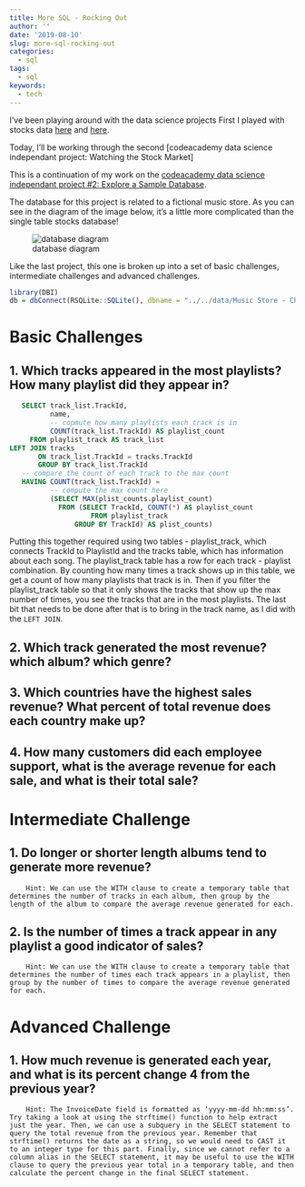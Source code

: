 ```yaml
---
title: More SQL - Rocking Out
author: ''
date: '2019-08-10'
slug: more-sql-rocking-out
categories:
  - sql
tags:
  - sql
keywords:
  - tech
---
```


I've been playing around with the data science projects First I played with stocks data [here](../../07/creating-a-stocks-database/) and [here](../../07/working-with-stocks-basic-sql).

Today, I'll be working through the second [codeacademy data science independant project: Watching the Stock Market]

This is a continuation of my work on the [codeacademy data science independant project #2: Explore a Sample Database](https://discuss.codecademy.com/t/data-science-independent-project-2-explore-a-sample-database/419945). 

The database for this project is related to a fictional music store. As you can see in the diagram of the image below, it's a little more complicated than the single table stocks database!

![database diagram](/post/2019-08-10-more-sql-rocking-out_files/sqlite-sample-database-color.jpg)

Like the last project, this one is broken up into a set of basic challenges, intermediate challenges and advanced challenges. 

```r
library(DBI)
db = dbConnect(RSQLite::SQLite(), dbname = "../../data/Music Store - Chinook/chinook.db")
```

# Basic Challenges

## 1. Which tracks appeared in the most playlists? How many playlist did they appear in?

```sql
   SELECT track_list.TrackId,
          name, 
          -- copmute how many playlists each track is in
          COUNT(track_list.TrackId) AS playlist_count
     FROM playlist_track AS track_list
LEFT JOIN tracks
       ON track_list.TrackId = tracks.TrackId
       GROUP BY track_list.TrackId
   -- compare the count of each track to the max count
   HAVING COUNT(track_list.TrackId) = 
          -- compute the max count here
          (SELECT MAX(plist_counts.playlist_count) 
            FROM (SELECT TrackId, COUNT(*) AS playlist_count 
                    FROM playlist_track
                GROUP BY TrackId) AS plist_counts)
```

Putting this together required using two tables - playlist_track, which connects TrackId to PlaylistId and the tracks table, which has information about each song. The playlist_track table has a row for each track - playlist combination. By counting how many times a track shows up in this table, we get a count of how many playlists that track is in. Then if you filter the playlist_track table so that it only shows the tracks that show up the max number of times, you see the tracks that are in the most playlists. The last bit that needs to be done after that is to bring in the track name, as I did with the `LEFT JOIN`.

## 2. Which track generated the most revenue? which album? which genre?

## 3. Which countries have the highest sales revenue? What percent of total revenue does each country make up?

## 4. How many customers did each employee support, what is the average revenue for each sale, and what is their total sale?

# Intermediate Challenge

## 1. Do longer or shorter length albums tend to generate more revenue?
        Hint: We can use the WITH clause to create a temporary table that determines the number of tracks in each album, then group by the length of the album to compare the average revenue generated for each.
## 2. Is the number of times a track appear in any playlist a good indicator of sales?
        Hint: We can use the WITH clause to create a temporary table that determines the number of times each track appears in a playlist, then group by the number of times to compare the average revenue generated for each.

# Advanced Challenge

## 1. How much revenue is generated each year, and what is its percent change 4 from the previous year?
        Hint: The InvoiceDate field is formatted as ‘yyyy-mm-dd hh:mm:ss’. Try taking a look at using the strftime() function to help extract just the year. Then, we can use a subquery in the SELECT statement to query the total revenue from the previous year. Remember that strftime() returns the date as a string, so we would need to CAST it to an integer type for this part. Finally, since we cannot refer to a column alias in the SELECT statement, it may be useful to use the WITH clause to query the previous year total in a temporary table, and then calculate the percent change in the final SELECT statement.
